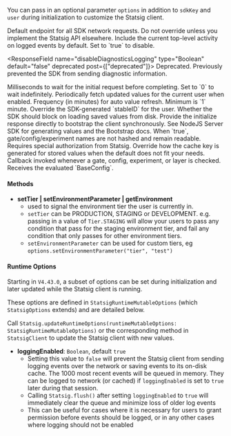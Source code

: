 You can pass in an optional parameter `options` in addition to `sdkKey` and `user` during initialization to customize the Statsig client.

<ResponseField name="api" type="String" default="https://api.statsig.com/v1/">
  Default endpoint for all SDK network requests. Do not override unless you implement the Statsig API elsewhere.
</ResponseField>

<ResponseField name="disableCurrentActivityLogging" type="Boolean" default="false">
  Include the current top-level activity on logged events by default. Set to `true` to disable.
</ResponseField>

<ResponseField name="disableDiagnosticsLogging" type="Boolean" default="false" deprecated post={["deprecated"]}>
  Deprecated. Previously prevented the SDK from sending diagnostic information.
</ResponseField>

<ResponseField name="initTimeoutMs" type="Long" default="3000">
  Milliseconds to wait for the initial request before completing. Set to `0` to wait indefinitely.
</ResponseField>

<ResponseField name="enableAutoValueUpdate" type="Boolean" default="false">
  Periodically fetch updated values for the current user when enabled.
</ResponseField>

<ResponseField name="autoValueUpdateIntervalMinutes" type="Double" default="1.0">
  Frequency (in minutes) for auto value refresh. Minimum is `1` minute.
</ResponseField>

<ResponseField name="overrideStableID" type="String?" default="null">
  Override the SDK-generated `stableID` for the user.
</ResponseField>

<ResponseField name="loadCacheAsync" type="Boolean" default="false">
  Whether the SDK should block on loading saved values from disk.
</ResponseField>

<ResponseField name="initializeValues" type="Map<String, Any>?" default="null">
  Provide the initialize response directly to bootstrap the client synchronously. See NodeJS Server SDK for generating values and the Bootstrap docs.
</ResponseField>

<ResponseField name="disableHashing" type="Boolean?" default="false">
  When `true`, gate/config/experiment names are not hashed and remain readable. Requires special authorization from Statsig.
</ResponseField>

<ResponseField name="customCacheKey" type="((sdkKey: String, user: StatsigUser) -> String)">
  Override how the cache key is generated for stored values when the default does not fit your needs.
</ResponseField>

<ResponseField name="evaluationCallback" type="((config: BaseConfig) -> Unit)">
  Callback invoked whenever a gate, config, experiment, or layer is checked. Receives the evaluated `BaseConfig`.
</ResponseField>

#### Methods

- **setTier | setEnvironmentParameter | getEnvironment**
   - used to signal the environment tier the user is currently in. 
   - `setTier` can be PRODUCTION, STAGING or DEVELOPMENT. e.g. passing in a value of `Tier.STAGING` will allow your users to pass any condition that pass for the staging environment tier, and fail any condition that only passes for other environment tiers.
   - `setEnvironmentParameter` can be used for custom tiers, eg `options.setEnvironmentParameter("tier", "test")`

#### Runtime Options
Starting in `V4.43.0`, a subset of options can be set during initialization and later updated while the Statsig client is running.

These options are defined in `StatsigRuntimeMutableOptions` (which `StatsigOptions` extends) and are detailed below.

Call `Statsig.updateRuntimeOptions(runtimeMutableOptions: StatsigRuntimeMutableOptions)` or the corresponding method in `StatsigClient` to update the Statsig client with new values.

- **loggingEnabled**: `Boolean`, default `true`
   - Setting this value to `false` will prevent the Statsig client from sending logging events over the network or saving events to its on-disk cache. The 1000 most recent events will be queued in memory. They can be logged to network (or cached) if `loggingEnabled` is set to `true` later during that session.
   - Calling `Statsig.flush()` after setting `loggingEnabled` to `true` will immediately clear the queue and minimize loss of older log events
   - This can be useful for cases where it is necessary for users to grant permission before events should be logged, or in any other cases where logging should not be enabled